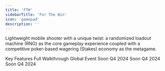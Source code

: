 ```yaml
---
title: 'FTW'
sidebarTitle: 'For The Win'
icon: 'gamepad'
description: ''
---
```

Lightweight mobile shooter with a unique twist: a randomized loadout machine (RNG) as the core gameplay experience coupled with a competitive poker-based wagering (Stakes) economy as the metagame.


<CardGroup cols={3}>
  <Card title="Game Overview" icon="joystick" href="overview-ftw">
  Key Features
    </Card>
  <Card title="Gameplay" icon="crown" href="gameplay">
  Full Walkthrough
  </Card>
    <Card title="Tournaments" href="tournaments">
    Global Event
  </Card>
</CardGroup>

<CardGroup cols={3}>
    <Card title="Onchain Clans" icon="circle-plus" href="clans">
    Soon Q4 2024
  </Card>
    <Card title="Custom Lobbies" icon="circle-plus" href="custom-lobbies">
    Soon Q4 2024
  </Card>
    <Card title="Wagering" icon="bullseye-arrow" href="wagering">
        Soon Q4 2024
  </Card>
</CardGroup>